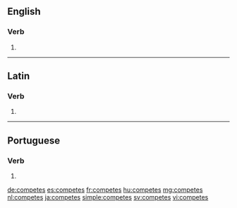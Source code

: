==English==

===Verb===
{{head|en}}

# {{en-third-person singular of|compete}}

----

==Latin==

===Verb===
{{la-verb-form|competēs}}

# {{conjugation of|competō||2|s|fut|act|ind|lang=la}}

----

==Portuguese==

===Verb===
{{pt-verb-form}}

# {{conjugation of|competir||2|s|present|indicative|lang=pt}}

[[de:competes]]
[[es:competes]]
[[fr:competes]]
[[hu:competes]]
[[mg:competes]]
[[nl:competes]]
[[ja:competes]]
[[simple:competes]]
[[sv:competes]]
[[vi:competes]]